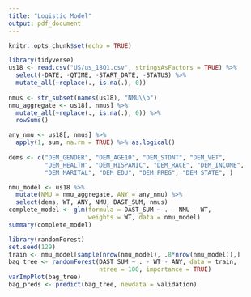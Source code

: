 ```yaml
---
title: "Logistic Model"
output: pdf_document
---
```


```r
knitr::opts_chunk$set(echo = TRUE)
```

```r
library(tidyverse)
us18 <- read.csv("US/us_18Q1.csv", stringsAsFactors = TRUE) %>%
  select(-DATE, -QTIME, -START_DATE, -STATUS) %>%
  mutate_all(~replace(., is.na(.), 0))
  
nmus <- str_subset(names(us18), "NMU\\b")
nmu_aggregate <- us18[, nmus] %>%
  mutate_all(~replace(., is.na(.), 0)) %>%
  rowSums()

any_nmu <- us18[, nmus] %>%
  apply(1, sum, na.rm = TRUE) %>% as.logical()
  
dems <- c("DEM_GENDER", "DEM_AGE10", "DEM_STDNT", "DEM_VET",
          "DEM_HEALTH", "DEM_HISPANIC", "DEM_RACE", "DEM_INCOME",
          "DEM_MARITAL", "DEM_EDU", "DEM_PREG", "DEM_STATE", )

nmu_model <- us18 %>%
  mutate(NMU = nmu_aggregate, ANY = any_nmu) %>%
  select(dems, WT, ANY, NMU, DAST_SUM, nmus)
complete_model <- glm(formula = DAST_SUM ~ . - NMU - WT,
                      weights = WT, data = nmu_model)
summary(complete_model)
```

```r
library(randomForest)
set.seed(129)
train <- nmu_model[sample(nrow(nmu_model), .8*nrow(nmu_model)),]
bag_tree <- randomForest(DAST_SUM ~ . - WT - ANY, data = train,
                         ntree = 100, importance = TRUE)
varImpPlot(bag_tree)
bag_preds <- predict(bag_tree, newdata = validation)
```


